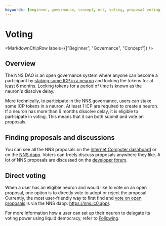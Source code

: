 ```yaml
---
keywords: [beginner, governance, concept, nns, voting, proposal voting]
---
```



# Voting

<MarkdownChipRow labels={["Beginner", "Governance", "Concept"]} />

## Overview
The NNS DAO is an open governance system where anyone can become a participant by [staking some ICP in a neuron](https://internetcomputer.org/docs/current/developer-docs/daos/nns/using-the-nns-dapp/nns-app-quickstart#stake-icp-utility-tokens-in-a-neuron) and locking the tokens for at least 6 months. Locking tokens for a period of time is known as the neuron's dissolve delay.

More technically, to participate in the NNS governance, users can stake some ICP tokens in a neuron. At least 1 ICP are required to create a neuron.
If a neuron has more than 6 months dissolve delay, it is eligible to participate in voting. This means that it can both submit and vote on proposals.


## Finding proposals and discussions

You can see all the NNS proposals on the [Internet Computer dashboard](https://dashboard.internetcomputer.org/governance) or on the [NNS dapp](https://nns.ic0.app/). Voters can freely discuss proposals anywhere they like. A lot of NNS proposals are discussed on the [developer forum](https://forum.dfinity.org/c/roadmap/29).

## Direct voting
When a user has an eligible neuron and would like to vote on an open proposal, one option is to directly vote to adopt or reject the proposal.
Currently, the most user-friendly way to first find and [vote on open proposals](/docs/current/developer-docs/daos/nns/using-the-nns-dapp/nns-dapp-voting-on-proposals) is via the
 NNS dapp: https://nns.ic0.app/.

For more information how a user can set up their neuron to delegate its voting power using liquid democracy, refer to
[Following](/docs/current/developer-docs/daos/nns/using-the-nns-dapp/neuron-following).
